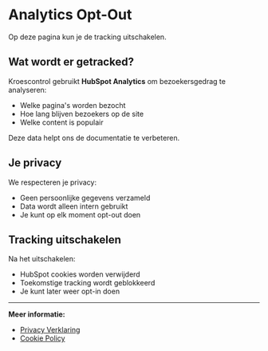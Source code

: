 
# Analytics Opt-Out

Op deze pagina kun je de tracking uitschakelen.

## Wat wordt er getracked?

Kroescontrol gebruikt **HubSpot Analytics** om bezoekersgedrag te analyseren:
- Welke pagina's worden bezocht
- Hoe lang blijven bezoekers op de site
- Welke content is populair

Deze data helpt ons de documentatie te verbeteren.

## Je privacy

We respecteren je privacy:
- <KCIcon icon={CheckCircle} variant="success" size={20} /> Geen persoonlijke gegevens verzameld
- <KCIcon icon={CheckCircle} variant="success" size={20} /> Data wordt alleen intern gebruikt
- <KCIcon icon={CheckCircle} variant="success" size={20} /> Je kunt op elk moment opt-out doen

## Tracking uitschakelen

<OptOutButton />

Na het uitschakelen:
- HubSpot cookies worden verwijderd
- Toekomstige tracking wordt geblokkeerd
- Je kunt later weer opt-in doen

---

**Meer informatie:**
- [Privacy Verklaring](/juridisch/privacy)
- [Cookie Policy](/juridisch/cookies)
